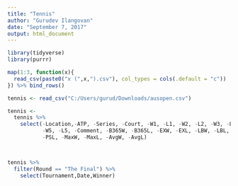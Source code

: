 ```yaml
---
title: "Tennis"
author: "Gurudev Ilangovan"
date: "September 7, 2017"
output: html_document
---
```



```r
library(tidyverse)
library(purrr)

map(1:3, function(x){
  read_csv(paste0("x (",x,").csv"), col_types = cols(.default = "c"))
}) %>% bind_rows()

tennis <- read_csv("C:/Users/gurud/Downloads/ausopen.csv")

tennis <- 
  tennis %>%
    select(-Location,-ATP, -Series, -Court, -W1, -L1, -W2, -L2, -W3, -L3, -W4, -L4,
           -W5, -L5, -Comment, -B365W, -B365L, -EXW, -EXL, -LBW, -LBL, -PSW, 
           -PSL, -MaxW, -MaxL, -AvgW, -AvgL)



tennis %>%
  filter(Round == "The Final") %>%
    select(Tournament,Date,Winner)

```

